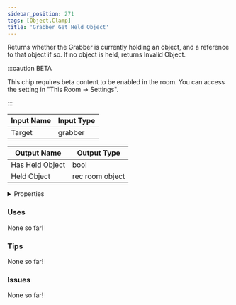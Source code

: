 ```yaml
---
sidebar_position: 271
tags: [Object,Clamp]
title: 'Grabber Get Held Object'
---
```


Returns whether the Grabber is currently holding an object, and a reference to that object if so. If no object is held, returns Invalid Object.

:::caution BETA

This chip requires beta content to be enabled in the room. You can access the setting in "This Room -> Settings".

:::


<EsbSvg />

| Input Name | Input Type |
|-----------|-----------|
| Target | grabber |

| Output Name | Output Type |
|-----------|-----------|
| Has Held Object | bool |
| Held Object | rec room object |


<details>
  <summary>Properties</summary>
  <div>
    <div>
    <table>
      <thead>
        <tr>
          <th>Is beta required?</th>
          <th>✅</th>
        </tr>
        <tr>
          <th>Is this chip a trolling risk?</th>
          <th>❌</th>
        </tr>
        <tr>
          <th>Is this chip a role assignment risk?</th>
          <th>❌</th>
        </tr>
        <tr>
          <th>Chip UUID</th>
          <th>338a3300-ad0d-40d9-a9a7-ff57f5401905</th>
        </tr>
      </thead>
    </table>
    </div>
  </div>
</details>

### Uses

None so far!

### Tips

None so far!

### Issues

None so far!